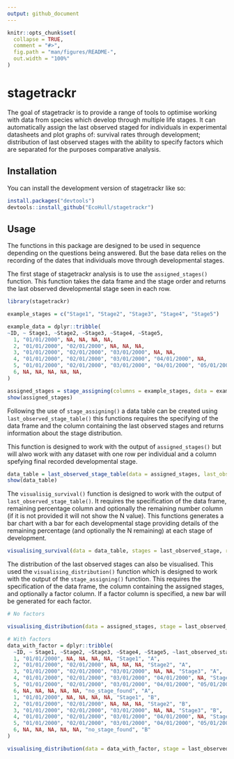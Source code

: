 ```yaml
---
output: github_document
---
```


<!-- README.md is generated from README.Rmd. Please edit that file -->

```r
knitr::opts_chunk$set(
  collapse = TRUE,
  comment = "#>",
  fig.path = "man/figures/README-",
  out.width = "100%"
)
```

# stagetrackr

<!-- badges: start -->

<!-- badges: end -->

The goal of stagetrackr is to provide a range of tools to optimise working with data from species which develop through multiple life stages. It can automatically assign the last observed staged for individuals in experimental datasheets and plot graphs of: survival rates through development; distribution of last observed stages with the ability to specify factors which are separated for the purposes comparative analysis.

## Installation

You can install the development version of stagetrackr like so:

``` r
install.packages("devtools")
devtools::install_github("EcoHull/stagetrackr")
```

## Usage

The functions in this package are designed to be used in sequence depending on the questions being answered. But the base data relies on the recording of the dates that individuals move through developmental stages.

The first stage of stagetrackr analysis is to use the `assigned_stages()` function. This function takes the data frame and the stage order and returns the last observed developmental stage seen in each row.

```r
library(stagetrackr)

example_stages = c("Stage1", "Stage2", "Stage3", "Stage4", "Stage5")

example_data = dplyr::tribble(
~ID, ~ Stage1, ~Stage2, ~Stage3, ~Stage4, ~Stage5,
  1, "01/01/2000", NA, NA, NA, NA,
  2, "01/01/2000", "02/01/2000", NA, NA, NA,
  3, "01/01/2000", "02/01/2000", "03/01/2000", NA, NA,
  4, "01/01/2000", "02/01/2000", "03/01/2000", "04/01/2000", NA,
  5, "01/01/2000", "02/01/2000", "03/01/2000", "04/01/2000", "05/01/2000",
  6, NA, NA, NA, NA, NA,
)

assigned_stages = stage_assigning(columns = example_stages, data = example_data)
show(assigned_stages)
```

Following the use of `stage_assigning()` a data table can be created using `last_observed_stage_table()` this functions requires the specifying of the data frame and the column containing the last observed stages and returns information about the stage distribution.

This function is designed to work with the output of `assigned_stages()` but will alwo work with any dataset with one row per individual and a column spefying final recorded developmental stage.

```r

data_table = last_observed_stage_table(data = assigned_stages, last_observed_stage = "last_observed_stage")
show(data_table)
```

The `visualisig_survival()` function is designed to work with the output of `last_observed_stage_table()`. It requires the specification of the data frame, remaining percentage column and optionally the remaining number column (if it is not provided it will not show the N value). This functions generates a bar chart with a bar for each developmental stage providing details of the remaining percentage (and optionally the N remaining) at each stage of development.

```r

visualising_survival(data = data_table, stages = last_observed_stage, remaining_percentage = remaining_percentage, remaining_number = remaining_n)

```

The distribution of the last observed stages can also be visualised. This used the `visualising_distribution()` function which is designed to work with the output of the `stage_assigning()` function. This requires the specification of the data frame, the column containing the assigned stages, and optionally a factor column. If a factor column is specified, a new bar will be generated for each factor.

``` r

# No factors

visualising_distribution(data = assigned_stages, stage = last_observed_stage)

```

``` r

# With factors
data_with_factor = dplyr::tribble(
  ~ID, ~ Stage1, ~Stage2, ~Stage3, ~Stage4, ~Stage5, ~last_observed_stage, ~AB,
  1, "01/01/2000", NA, NA, NA, NA, "Stage1", "A",
  2, "01/01/2000", "02/01/2000", NA, NA, NA, "Stage2", "A",
  3, "01/01/2000", "02/01/2000", "03/01/2000", NA, NA, "Stage3", "A",
  4, "01/01/2000", "02/01/2000", "03/01/2000", "04/01/2000", NA, "Stage4", "A",
  5, "01/01/2000", "02/01/2000", "03/01/2000", "04/01/2000", "05/01/2000", "Stage5", "A",
  6, NA, NA, NA, NA, NA, "no_stage_found", "A",
  1, "01/01/2000", NA, NA, NA, NA, "Stage1", "B",
  2, "01/01/2000", "02/01/2000", NA, NA, NA, "Stage2", "B",
  3, "01/01/2000", "02/01/2000", "03/01/2000", NA, NA, "Stage3", "B",
  4, "01/01/2000", "02/01/2000", "03/01/2000", "04/01/2000", NA, "Stage4", "B",
  5, "01/01/2000", "02/01/2000", "03/01/2000", "04/01/2000", "05/01/2000", "Stage5", "B",
  6, NA, NA, NA, NA, NA, "no_stage_found", "B"
)

visualising_distribution(data = data_with_factor, stage = last_observed_stage, factor = AB)

```
